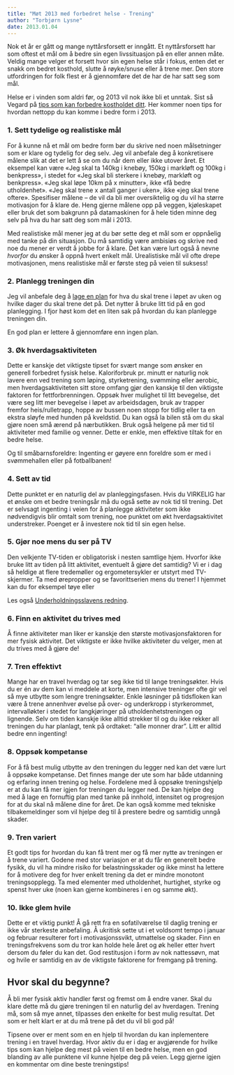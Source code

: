 ```yaml
---
title: "Møt 2013 med forbedret helse - Trening"
author: "Torbjørn Lysne"
date: 2013.01.04
---
```


Nok et år er gått og mange nyttårsforsett er inngått. Et nyttårsforsett har som oftest et mål om å bedre sin egen livssituasjon på en eller annen måte. Veldig mange velger et forsett hvor sin egen helse står i fokus, enten det er snakk om bedret kosthold, slutte å røyke/snuse eller å trene mer. Den store utfordringen for folk flest er å gjennomføre det de har de har satt seg som mål.

Helse er i vinden som aldri før, og 2013 vil nok ikke bli et unntak. Sist så Vegard på [tips som kan forbedre kostholdet ditt](brokenlink/mot-2013-med-forbedret-helse-kosthold/). Her kommer noen tips for hvordan nettopp du kan komme i bedre form i 2013.

### 1. **Sett tydelige og realistiske mål**

For å kunne nå et mål om bedre form bør du skrive ned noen målsetninger som er klare og tydelig for deg selv. Jeg vil anbefale deg å konkretisere målene slik at det er lett å se om du når dem eller ikke utover året. Et eksempel kan være «Jeg skal ta 140kg i knebøy, 150kg i markløft og 100kg i benkpress», i stedet for «Jeg skal bli sterkere i knebøy, markløft og benkpress». «Jeg skal løpe 10km på x minutter», ikke «få bedre utholdenhet». «Jeg skal trene x antall ganger i uken», ikke «jeg skal trene oftere». Spesifiser målene – de vil da bli mer oversiktelig og du vil ha større motivasjon for å klare de. Heng gjerne målene opp på veggen, kjøleskapet eller bruk det som bakgrunn på datamaskinen for å hele tiden minne deg selv på hva du har satt deg som mål i 2013.

Med realistiske mål mener jeg at du bør sette deg et mål som er oppnåelig med tanke på din situasjon. Du må samtidig være ambisiøs og skrive ned noe du mener er verdt å jobbe for å klare. Det kan være lurt også å nevne *hvorfor* du ønsker å oppnå hvert enkelt mål. Urealistiske mål vil ofte drepe motivasjonen, mens realistiske mål er første steg på veien til suksess!

### 2. Planlegg treningen din

Jeg vil anbefale deg å [lage en plan](brokenlink/planlegg-treningen-din/) for hva du skal trene i løpet av uken og hvilke dager du skal trene det på. Det nytter å bruke litt tid på en god planlegging. I fjor høst kom det en liten sak på hvordan du kan planlegge treningen din.

En god plan er lettere å gjennomføre enn ingen plan.

### **3. Øk hverdagsaktiviteten**

Dette er kanskje det viktigste tipset for svært mange som ønsker en generell forbedret fysisk helse. Kaloriforbruk pr. minutt er naturlig nok lavere enn ved trening som løping, styrketrening, svømming eller aerobic, men hverdagsaktiviteten sitt store omfang gjør den kanskje til den viktigste faktoren for fettforbrenningen. Oppsøk hver mulighet til litt bevegelse, det være seg litt mer bevegelse i løpet av arbeidsdagen, bruk av trapper fremfor heis/rulletrapp, hoppe av bussen noen stopp for tidlig eller ta en ekstra sløyfe med hunden på kveldstid. Du kan også la bilen stå om du skal gjøre noen små ærend på nærbutikken. Bruk også helgene på mer tid til aktiviteter med familie og venner. Dette er enkle, men effektive tiltak for en bedre helse.

Og til småbarnsforeldre: Ingenting er gøyere enn foreldre som er med i svømmehallen eller på fotballbanen!

### 4. Sett av tid

Dette punktet er en naturlig del av planleggingsfasen. Hvis du VIRKELIG har et ønske om et bedre treningsår må du også sette av nok tid til trening. Det er selvsagt ingenting i veien for å planlegge aktiviteter som ikke nødvendigvis blir omtalt som trening, noe punktet om økt hverdagsaktivitet understreker. Poenget er å investere nok tid til sin egen helse.

### 5. Gjør noe mens du ser på TV

Den velkjente TV-tiden er obligatorisk i nesten samtlige hjem. Hvorfor ikke bruke litt av tiden på litt aktivitet, eventuelt å gjøre det samtidig? Vi er i dag så heldige at flere tredemøller og ergometersykler er utstyrt med TV-skjermer. Ta med ørepropper og se favorittserien mens du trener! I hjemmet kan du for eksempel tøye eller

Les også [Underholdningsslavens redning](underholdningsslavens-redning.qmd).

### 6. Finn en aktivitet du trives med

Å finne aktiviteter man liker er kanskje den største motivasjonsfaktoren for mer fysisk aktivitet. Det viktigste er ikke hvilke aktiviteter du velger, men at du trives med å gjøre de!

### 7. Tren effektivt

Mange har en travel hverdag og tar seg ikke tid til lange treningsøkter. Hvis du er én av dem kan vi meddele at korte, men intensive treninger ofte gir vel så mye utbytte som lengre treningsøkter. Enkle løsninger på tidsfloken kan være å trene annenhver øvelse på over- og underkropp i styrkerommet, intervalløkter i stedet for langkjøringer på utholdenhetstreningen og lignende. Selv om tiden kanskje ikke alltid strekker til og du ikke rekker all treningen du har planlagt, tenk på ordtaket: "alle monner drar". Litt er alltid bedre enn ingenting!

### 8. Oppsøk kompetanse

For å få best mulig utbytte av den treningen du legger ned kan det være lurt å oppsøke kompetanse. Det finnes mange der ute som har både utdanning og erfaring innen trening og helse. Fordelene med å oppsøke treningshjelp er at du kan få mer igjen for treningen du legger ned. De kan hjelpe deg med å lage en fornuftig plan med tanke på innhold, intensitet og progresjon for at du skal nå målene dine for året. De kan også komme med tekniske tilbakemeldinger som vil hjelpe deg til å prestere bedre og samtidig unngå skader.

### 9. Tren variert

Et godt tips for hvordan du kan få trent mer og få mer nytte av treningen er å trene variert. Godene med stor variasjon er at du får en generelt bedre fysikk, du vil ha mindre risiko for belastningsskader og ikke minst ha lettere for å motivere deg for hver enkelt trening da det er mindre monotont treningsopplegg. Ta med elementer med utholdenhet, hurtighet, styrke og spenst hver uke (noen kan gjerne kombineres i en og samme økt).

### 10. Ikke glem hvile

Dette er et viktig punkt! Å gå rett fra en sofatilværelse til daglig trening er ikke vår sterkeste anbefaling. Å ukritisk sette ut i et voldsomt tempo i januar og februar resulterer fort i motivasjonssvikt, utmattelse og skader. Finn en treningsfrekvens som du tror kan holde hele året og øk heller etter hvert dersom du føler du kan det. God restitusjon i form av nok nattessøvn, mat og hvile er samtidig en av de viktigste faktorene for fremgang på trening.

## Hvor skal du begynne?

Å bli mer fysisk aktiv handler først og fremst om å endre vaner. Skal du klare dette må du gjøre treningen til en naturlig del av hverdagen. Trening må, som så mye annet, tilpasses den enkelte for best mulig resultat. Det som er helt klart er at du må trene på det du vil bli god på!

Tipsene over er ment som en en hjelp til hvordan du kan inplementere trening i en travel hverdag. Hvor aktiv du er i dag er avgjørende for hvilke tips som kan hjelpe deg mest på veien til en bedre helse, men en god blanding av alle punktene vil kunne hjelpe deg på veien. Legg gjerne igjen en kommentar om dine beste treningstips!
